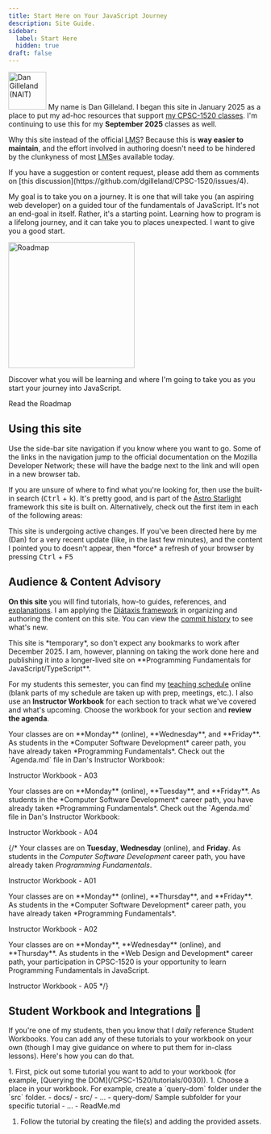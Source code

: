 ```yaml
---
title: Start Here on Your JavaScript Journey
description: Site Guide.
sidebar:
  label: Start Here
  hidden: true
draft: false
---
```



<Image src={dg} alt="Dan Gilleland (NAIT)" class="float-end" width="75" /> My name is Dan Gilleland. I began this site in January 2025 as a place to put my ad-hoc resources that support [my CPSC-1520 classes](#audience--content-advisory). I'm continuing to use this for my **September 2025** classes as well.

Why this site instead of the official <abbr title="Learning Management System">LMS</abbr>? Because this is **way easier to maintain**, and the effort involved in authoring doesn't need to be hindered by the clunkyness of most <abbr title="Learning Management System">LMS</abbr>es available today.

<Aside type="tip" title="Contributions">
If you have a suggestion or content request, please add them as comments on [this discussion](https://github.com/dgilleland/CPSC-1520/issues/4).
</Aside>

My goal is to take you on a journey. It is one that will take you (an aspiring web developer) on a guided tour of the fundamentals of JavaScript. It's not an end-goal in itself. Rather, it's a starting point. Learning how to program is a lifelong journey, and it can take you to places unexpected. I want to give you a good start.

<Card title="Read the Roadmap" icon="storybook">
  <Image src={adventureMap} alt="Roadmap" width="250" class="float-start mr-4" />

  Discover what you will be learning and where I'm going to take you as you start your journey into JavaScript.

  <LinkButton href="/CPSC-1520/about/roadmap/">Read the Roadmap</LinkButton>
</Card>

## Using this site

Use the side-bar site navigation if you know where you want to go. Some of the links in the navigation jump to the official documentation on the Mozilla Developer Network; these will have the <Badge text="MDN" size="small" variant="note" /> badge next to the link and will open in a new browser tab.

If you are unsure of where to find what you're looking for, then use the built-in search (<kbd>Ctrl</kbd> + <kbd>k</kbd>). It's pretty good, and is part of the [Astro Starlight](https://starlight.astro.build) framework this site is built on. Alternatively, check out the first item in each of the following areas:

<CardGrid>
  <LinkCard title="Your First Tutorial" href="/CPSC-1520/tutorials/0012/" />
  <LinkCard title="How-To Guides" href="/CPSC-1520/guides/0010/" />
  <LinkCard title="Explanations" href="/CPSC-1520/explanations/0010/" />
  <LinkCard title="References" href="/CPSC-1520/reference/0000/" />
</CardGrid>

<Aside title="Where is it?">
This site is undergoing active changes. If you've been directed here by me (Dan) for a very recent update (like, in the last few minutes), and the content I pointed you to doesn't appear, then *force* a refresh of your browser by pressing <kbd>Ctrl</kbd> + <kbd>F5</kbd>
</Aside>

## Audience & Content Advisory

**On this site** you will find tutorials, how-to guides, references, and [explanations](/CPSC-1520/explanations/0000). I am applying the [Diátaxis framework](https://diataxis.fr/start-here/#the-four-kinds-of-documentation) in organizing and authoring the content on this site. You can view the [commit history](https://github.com/dgilleland/CPSC-1520/commits/main/) to see what's new.

<Aside type="caution">
This site is *temporary*, so don't expect any bookmarks to work after December 2025. I am, however, planning on taking the work done here and publishing it into a longer-lived site on **Programming Fundamentals for JavaScript/TypeScript**.
</Aside>

For my students this semester, you can find my <a target="_blank" href="https://dgilleland.github.io/schedule">teaching schedule</a> online (blank parts of my schedule are taken up with prep, meetings, etc.). I also use an **Instructor Workbook** for each section to track what we've covered and what's upcoming. Choose the workbook for your section and **review the agenda**.

<Tabs>
  <TabItem label="Section A03">
  Your classes are on **Monday** (online), **Wednesday**, and **Friday**. As students in the *Computer Software Development* career path, you have already taken *Programming Fundamentals*. Check out the `Agenda.md` file in Dan's Instructor Workbook:

  <LinkButton href="https://github.com/DG-InClass/CPSC-1520-A03-Sep-2025" icon="external" target="_blank">Instructor Workbook - A03</LinkButton>
  </TabItem>

  <TabItem label="Section A04">
  Your classes are on **Monday** (online), **Tuesday**, and **Friday**. As students in the *Computer Software Development* career path, you have already taken *Programming Fundamentals*. Check out the `Agenda.md` file in Dan's Instructor Workbook:

  <LinkButton href="https://github.com/DG-InClass/CPSC-1520-A04-Sep-2025" icon="external" target="_blank">Instructor Workbook - A04</LinkButton>
  </TabItem>



  {/* <TabItem label="Section A01">
  Your classes are on **Tuesday**, **Wednesday** (online), and **Friday**. As students in the *Computer Software Development* career path, you have already taken *Programming Fundamentals*.

  <LinkButton href="https://github.com/CPSC-1520/DanG-A01-CPSC-1520-Instructor-Workbook-2025-Jan" icon="external" target="_blank">Instructor Workbook - A01</LinkButton>
  </TabItem>

  <TabItem label="Section A02">
  Your classes are on **Monday** (online), **Thursday**, and **Friday**. As students in the *Computer Software Development* career path, you have already taken *Programming Fundamentals*.

  <LinkButton href="https://github.com/CPSC-1520/DanG-A02-CPSC-1520-Instructor-Workbook-2025-Jan" icon="external" target="_blank">Instructor Workbook - A02</LinkButton>
  </TabItem>

  <TabItem label="Section A05">
  Your classes are on **Monday**, **Wednesday** (online), and **Thursday**. As students in the *Web Design and Development* career path, your participation in CPSC-1520 is your opportunity to learn Programming Fundamentals in JavaScript.

  <LinkButton href="https://github.com/CPSC-1520/DanG-A05-CPSC-1520-Instructor-Workbook-2025-Jan" icon="external" target="_blank">Instructor Workbook - A05</LinkButton>
  </TabItem> */}

</Tabs>

## Student Workbook and Integrations 💯

If you're one of my students, then you know that I *daily* reference Student Workbooks. You can add any of these tutorials to your workbook on your own (though I may give guidance on where to put them for in-class lessons). Here's how you can do that.

<Steps>
1. First, pick out some tutorial you want to add to your workbook (for example, [Querying the DOM](/CPSC-1520/tutorials/0030)).
1. Choose a place in your workbook. For example, create a `query-dom` folder under the `src` folder.

   <FileTree>
   - docs/
   - src/
     - ...
     - query-dom/ Sample subfolder for your specific tutorial
     - ...
   - ReadMe.md
   </FileTree>

1. Follow the tutorial by creating the file(s) and adding the provided assets.
</Steps>
